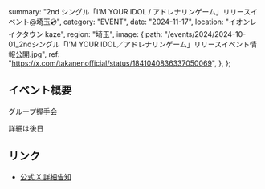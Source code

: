   summary: "2nd シングル「I’M YOUR IDOL / アドレナリンゲーム」リリースイベント@埼玉💿",
  category: "EVENT",
  date: "2024-11-17",
  location: "イオンレイクタウン kaze",
  region: "埼玉",
  image: {
    path: "/events/2024/2024-10-01_2ndシングル「I’M YOUR IDOL／アドレナリンゲーム」リリースイベント情報公開.jpg",
    ref: "https://x.com/takanenofficial/status/1841040836337050069",
  },
};

## イベント概要

グループ握手会

詳細は後日

## リンク

- [公式 X 詳細告知](https://x.com/takanenofficial/status/1841040836337050069)
